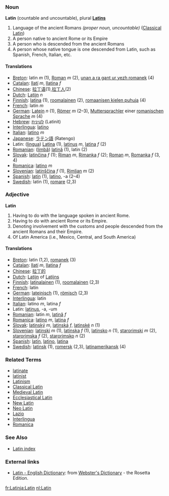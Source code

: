 === Noun ===
'''Latin'''  (countable and uncountable), plural '''[[Latins]]'''

# Language of the ancient Romans ''(proper noun, uncountable)'' ([[Classical Latin]])
# A person native to ancient Rome or its Empire
# A person who is descended from the ancient Romans
# A person whose native tongue is one descended from Latin, such as Spanish, French, Italian, etc.

====Translations====
*[[Breton]]: latin ''m'' (1), [[Roman]] ''m'' (2), [[unan a ra gant ur yezh romanek]] (4)
*[[Catalan]]: [[llatí]] ''m'', [[llatina]] ''f''
*[[Chinese]]: [[拉丁语]](1),[[拉丁人]](2)
*[[Dutch]]: [[Latijn]] ''n''
*[[Finnish]]: [[latina]] (1), [[roomalainen]] (2), [[romaanisen kielen puhuja]] (4)
*[[French]]: latin ''m''
*[[German]]: [[Latein]] ''n'' (1), [[Römer]] ''m'' (2–3), [[Muttersprachler]] einer [[romanische Sprache|romanischen Sprache]] ''m'' (4)
*[[Hebrew]]: [[לטינית]] (Latinit)
*[[Interlingua]]: [[latino]]
*[[Italian]]: [[latino]] ''m''
*[[Japanese]]: [[ラテン語]] (Ratengo)
*Latin: ([[lingua]]) [[Latina]] (1), [[latinus]] ''m'', [[latina]] ''f'' (2)
*[[Romanian]]: ([[limbă]]) [[latină]] (1), latin (2)
*[[Slovak]]: [[latinčina]] ''f'' (1); [[Riman]] ''m'', [[Rimanka]] ''f'' (2); [[Roman]] ''m'', [[Romanka]] ''f'' (3, 4)
*[[Romanica]]: [[latino]] ''m''
*[[Slovenian]]: [[latinščina]] ''f'' (1), [[Rimljan]] ''m'' (2)
*[[Spanish]]: [[latín]] (1), [[latino]], -a (2–4)
*[[Swedish]]: latin (1), [[romare]] (2,3)

=== Adjective ===
'''Latin'''

# Having to do with the language spoken in ancient Rome.
# Having to do with ancient Rome or its Empire.
# Denoting involvement with the customs and people descended from the ancient Romans and their Empire.
# Of Latin America (i.e., Mexico, Central, and South America)

====Translations====
*[[Breton]]: latin (1,2), [[romanek]] (3)
*[[Catalan]]: [[llatí]] ''m'', [[llatina]] ''f''
*[[Chinese]]: [[拉丁的]]
*[[Dutch]]: [[Latijn]] of [[Latijns]]
*[[Finnish]]: [[latinalainen]] (1), [[roomalainen]] (2,3)
*[[French]]: latin
*[[German]]: [[lateinisch]] (1), [[römisch]] (2,3)
*[[Interlingua]]: latin
*[[Italian]]: latino ''m'', latina ''f''
*Latin: [[latinus]], -a, -um
*[[Romanian]]: latin ''m'', [[latină]] ''f''
*[[Romanica]]: [[latino]] ''m'', [[latina]] ''f''
*[[Slovak]]: [[latinský]] ''m'', [[latinská]] ''f'', [[latinské]] ''n'' (1)
*[[Slovenian]]: [[latinski]] ''m'' (1), [[latinska]] ''f'' (1), [[latinsko]] ''n'' (1), [[starorimski]] ''m'' (2), [[starorimska]] ''f'' (2), [[starorimsko]] ''n'' (2)
*[[Spanish]]: [[latín]], [[latino]], [[latina]]
*[[Swedish]]: [[latinsk]] (1), [[romersk]] (2,3), [[latinamerikansk]] (4)

=== Related Terms ===
*[[latinate]]
*[[latinist]]
*[[Latinism]]
*[[Classical Latin]]
*[[Medieval Latin]]
*[[Ecclesiastical Latin]]
*[[New Latin]]
*[[Neo Latin]]
*[[Lazio]]
*[[Interlingua]]
*[[Romanica]]

===See Also===

*[[Wiktionary:Latin index|Latin index]]

=== External links===
*[http://www.websters-online-dictionary.org/definition/Latin-english/ Latin - English Dictionary]: from [http://www.websters-online-dictionary.org/ Webster's Dictionary] - the Rosetta Edition.
[[fr:Latin]][[ja:Latin]]
[[nl:Latin]]